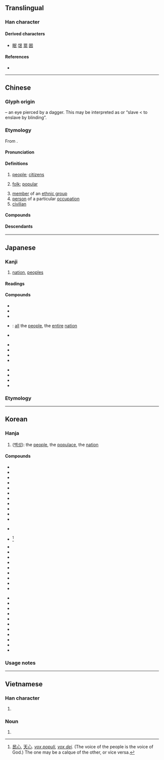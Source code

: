 {{also|艮|良}}
{{character info/new}}
==Translingual==
{{stroke order}}

===Han character===
{{Han char|rn=83|rad=氏|as=01|sn=5|four=77747|canj=RVP|ids=⿸⿰𠄌コ𫠠}}

====Derived characters====
* [[眠]] [[氓]] [[罠]] [[囻]]

====References====
* {{Han ref|kx=0598.010|dkj=17028|dj=0988.320|hdz=32131.010|uh=6C11|ud=27665|bh=A5C1|bd=42433}}

----

==Chinese==
{{zh-forms}}

===Glyph origin===
{{Han etyl}}
{{liushu|p}} – an eye pierced by a dagger. This may be interpreted as {{och-l|盲|blind}} or “slave < to enslave by blinding”.

===Etymology===
From {{inh|zh|sit-pro|*r-mi(j)-n||people, man, human being}}.

====Pronunciation====
{{zh-pron
|m=mín
|m-s=min2
|c=man4
|c-t=
|g=min4
|h=pfs=mìn
|j=ming1
|mb=měng
|md=mìng
|mn=bîn
|mn-t=ming5
|w=3min
|x=min2
|mc=y
|oc=y
|cat=n,a
}}

====Definitions====
{{zh-hanzi}}

# [[people]]; [[citizen]]s
#: {{zh-x|國民|citizen}}
# [[folk]]; [[popular]]
#: {{zh-x|民謠|folk song}}
# [[member]] of an [[ethnic group]]
# [[person]] of a particular [[occupation]]
# [[civilian]]

====Compounds====
{{zh-der|民間|人民|國民經濟|人民幣|勞民|國民大會|平民|厲民|平易近民|初民|公民權|俊民|公民投票|保境息民|得民|化民|下民|原住民|國民所得|國民|全民投票|升斗小民|印歐民族|公民教育|幸民|保民官|家給民足|國民年金|壽民|亂民|全民運動|中華民族|憂民|國民革命|保國安民|弔民伐罪|安民告示|大韓民國|國民車|人民團體|中華民國|平民教育|惰民|憂民憂國|憂國憂民|憂國愛民|憂國恤民|勤政愛民|國民兵|愛民如子|愚民|愚民政策|國和民順|四民|仁民愛物|全民健保|先民|便民|國民外交|國泰民安|全民政治|三民主義|但民|弭盜安民|弔民|廣土眾民|庶民|伐罪弔民|幻民|平民政治|刁民|國民權|市民農園|市民|國民住宅|小市民|島民|居民|少數民族|安民恤眾|兆民|富國安民|居民樓|害民|利國福民|官逼民反|安民|住民|子民|不死民|僑民|小民|塗炭生民|人民政府|天民|全民保險|剝削小民|國窮民困|市井小民|士民|大和民族|憂國哀民|官民|土俗民情|國困民艱|國計民生|人民日報|國民銀行|國民道德|國民教育|國民性|國民小學|國民中學|回民|吏民|國民兵役|國民福利|強姦民意|人民公社|勞民傷財|全民作戰|凡民|布衣小民|公民|全民|小國寡民|民主牆|無業遊民|民眾教育|民報|民心|民權主義|民主國家|民間藝術|民不聊生|民籍|殖民教育|畬民|移民局|民主|末民|民主政體|民不安枕|神怒民痛|民生彫敝|民主作風|民埝|民力凋弊|民業|民安物阜|民夫|民牧|民意代表|榮民節|為國為民|牖民|民謠|民社|民意機構|民聲|民初|應天從民|次殖民地|民和年稔|游牧民族|民眾運動|民族樂器|民生|民用機場|民怨盈塗|民意機關|民船|民宅|殃民|民歌五褲|榮民|窮民|民間工藝|民意|民族精神|民事訴訟|無方之民|視民如傷|民為邦本|民族性|民俗曲藝|束杖理民|民主政治|民生史觀|振民育德|殖民政府|為民除害|蒸民|新民叢報|民族|民生凋敝|民間信仰|民權初步|民營|民陣|民安國泰|游食之民|民變|新民|民俗療法|民意調查|民主大學|殖民地|民膏民脂|民族樂隊|民歌|民心趨向|民族音樂|民用|民力|水上居民|暴民|濟世安民|民間合會|殷民阜財|拳民|民極|為民除患|民族英雄|民怨沸騰|視民如子|民族舞|敬天愛民|民團|神怒民怨|擾民|民淳俗厚|民族習性|移民媽媽|民康物阜|手民|民害|萬民傘|民營企業|民隱|民有|民權運動|民生塗炭|民運|濟世愛民|救民水火|石民|殷民阜利|榮譽市民|民謠歌手|民族藝師|民智|省方觀民|民窮財匱|直接民權|生民|物阜民熙|民國|民法|民殷國富|民政|民兵|殘民以逞|漁民|病國殃民|校園民歌|流民|畏天愛民|畏天恤民|民主櫥窗|民俗|於民潤國|民天|漢民|治國安民|民賊|獨夫民賊|民信局|物阜民豐|物阜民安|牧民|民望|民族自決|民氣|生民塗炭|為民請命|民德|漢民族|禍國殃民|民家|烝民|災民|民風|民營化|漁民團體|漁民保險|游民|民瘼|為民喉舌|民蠹|民意向背|民不堪命|民情|民譽|殖民政策|海外移民|民和年豐|民志|民航|民生國計|村民|民主國|民生主義|民夷|民意測驗|民壯|民間團體|民食|民防|民間歌舞|民間文學|民選|民賊獨夫|民負|民熙物阜|民脂民膏|民胞物與|民眾|民生哲學|民治|民殷財阜|民權|民本主義|民族文化|民族意識|民族國家|民族同化|民族主義|民房|民憤|民惟邦本|民情物理|民患淡食|民怨|民心不壹|民彝|民居|民富國強|民墜塗炭|民俗音樂|民俗學|民代|民人|民享|民事|民主改革|民主化|殖民主義|殖民|民主主義|穆民|拉丁民族|漁民節|民主制度|東交民巷|民窮兵疲|民生問題|民和|民窮財盡|殘民害物|民事責任|民勞|無業游民|民用品|民時|民族性格|新民體|民謠歌曲|民謠風|應天順民|民航飛機|生事擾民|移民|貧民救助|邊疆民族|臣民|誤國害民|編民|經國濟民|義民|農民|蠹國害民|農民節|農民年金|經濟難民|莠民|齊民|遊民|誤國殄民|經世濟民|逸民|選民|難民營|貧民|蠹國殃民|線民|細民|良民|誤國殃民|護民官|與民偕樂|貧民區|龍袖嬌民|解民倒懸|齊民要術|農民曆|里民|鮮民|草民|驕民|與民休息|飢民|間接民權|顓民|順天恤民|革命民權|與民更始|風土民情|親民|節用裕民|農民團體|閒民|虐民|與民同憂|費財勞民|里民大會|鄉民|逼民為盜|魚肉鄉民|苗民|難民|貧民窟|縣民|英語民族|順民|軍民|頑民|賤民|逋民|貧民住宅|護國佑民|順應民心|黎民|蜑民|與民爭利|與民同樂|蟻民|遺民|民部|中華人民共和國|人民戰爭|民大|三民|民雄|民福|民安|民進黨|國富民強}}

====Descendants====
{{CJKV||みん|민|dân}}

----

==Japanese==

===Kanji===
{{ja-kanji|grade=4|rs=氏01}}

# [[nation]], [[people]]s

====Readings====
{{ja-readings
|goon=みん
|kanon=びん
|kun=たみ-
|nanori=たみ, ひと, み, みたみ, もと
}}

====Compounds====
{{top3}}
* {{ja-r|国%民|こく%みん}}
* {{ja-r|市%民|し%みん}}
* {{ja-r|市%民%活%動|し%みん%かつ%どう}}
* {{ja-r|万%民|ばん%みん}}: [[all]] the [[people]], the [[entire]] [[nation]]
* {{ja-r|民%意|みん%い}}
{{mid3}}
* {{ja-r|民%間|みん%かん}}
* {{ja-r|民%業|みん%ぎょう}}
* {{ja-r|民%権|みん%けん}}
* {{ja-r|民%主|みん%しゅ}}
{{mid3}}
* {{ja-r|民%衆|みん%しゅう}}
* {{ja-r|民%主%主%義|みん%しゅ%しゅ%ぎ}}
* {{ja-r|民%族|みん%ぞく}}
* {{ja-r|民%族%主%義|みん%ぞく%しゅ%ぎ}}
{{bottom}}

===Etymology===
{{ja-kanjitab|たみ|yomi=k}}
{{ja-see|たみ}}

----

==Korean==

===Hanja===
{{ko-hanja|hangeul=민|mr=min|y=min|eumhun=백성|ehrv=baekseong|ehmr=paeksŏng|ehy=paykseng}}

# ([[백성]]): the [[people]], the [[populace]], the [[nation]]

====Compounds====
{{top3}}
* {{l|ko|sc=Kore|民家|tr=[[민가]], min-ga}}
* {{l|ko|sc=Kore|民間|tr=[[민간]], min-gan}}
* {{l|ko|sc=Kore|民權|tr=[[민권]], min-gwon}}
* {{l|ko|sc=Kore|民道|tr=[[민도]], mindo}}
* {{l|ko|sc=Kore|民亂|tr=[[민란]], minnan}}
* {{l|ko|sc=Kore|民泊|tr=[[민박]], minbak}}
* {{l|ko|sc=Kore|民法|tr=[[민법]], minbeop}}
* {{l|ko|sc=Kore|民兵|tr=[[민병]], minbyeong}}
* {{l|ko|sc=Kore|民事|tr=[[민사]], minsa}}
* {{l|ko|sc=Kore|民生|tr=[[민생]], minsaeng}}
* {{l|ko|sc=Kore|民選|tr=[[민선]], minseon}}
{{mid3}}
* {{l|ko|sc=Kore|民俗|tr=[[민속]], minsok}}
* {{l|ko|sc=Kore|民心|tr=[[민심]], minsim}}<ref>[[民心]], [[天心]]. ''[[vox populi]], [[vox dei]].'' (The voice of the people is the voice of God.) The one may be a calque of the other, or vice versa.</ref>
* {{l|ko|sc=Kore|民營|tr=[[민영]], minyeong}}
* {{l|ko|sc=Kore|民謠|tr=[[민요]], minyo}}
* {{l|ko|sc=Kore|民願|tr=[[민원]], minwon}}
* {{l|ko|sc=Kore|民意|tr=[[민의]], minui}}
* {{l|ko|sc=Kore|民政|tr=[[민정]], minjeong}}
* {{l|ko|sc=Kore|民族|tr=[[민족]], minjok}}
* {{l|ko|sc=Kore|民主|tr=[[민주]], minju}}
* {{l|ko|sc=Kore|民衆|tr=[[민중]], minjung}}
* {{l|ko|sc=Kore|民弊|tr=[[민폐]], minpye}}
{{mid3}}
* {{l|ko|sc=Kore|公民|tr=[[공민]], gongmin}}
* {{l|ko|sc=Kore|僑民|tr=[[교민]], gyomin}}
* {{l|ko|sc=Kore|國民|tr=[[국민]], gungmin}}
* {{l|ko|sc=Kore|農民|tr=[[농민]], nongmin}}
* {{l|ko|sc=Kore|常民|tr=[[상민]], sangmin}}
* {{l|ko|sc=Kore|庶民|tr=[[서민]], seomin}}
* {{l|ko|sc=Kore|選民|tr=[[선민]], seonmin}}
* {{l|ko|sc=Kore|市民|tr=[[시민]], simin}}
* {{l|ko|sc=Kore|人民|tr=[[인민]], inmin}}
* {{l|ko|sc=Kore|住民|tr=[[주민]], jumin}}
* {{l|ko|sc=Kore|平民|tr=[[평민]], pyeongmin}}
{{bottom}}

===Usage notes===
<references />

----

==Vietnamese==

===Han character===
{{vi-hantu|[[dân]], [[rân]]|rs=氏01}}

# {{rfdef|vi|sort=氏01}}

===Noun===
{{vi-noun|sc=Hani}}

# {{han tu form of|dân}}